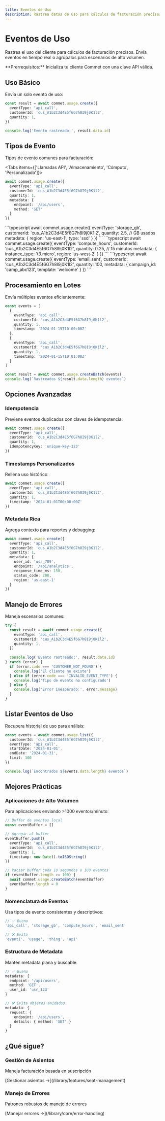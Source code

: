 ```yaml
---
title: Eventos de Uso
description: Rastrea datos de uso para cálculos de facturación precisos
---
```



# Eventos de Uso

Rastrea el uso del cliente para cálculos de facturación precisos. Envía eventos en tiempo real o agrúpalos para escenarios de alto volumen.

<Callout type="info">
**Prerrequisitos:** Inicializa tu cliente Commet con una clave API válida.
</Callout>

## Uso Básico

Envía un solo evento de uso:

```typescript
const result = await commet.usage.create({
  eventType: 'api_call',
  customerId: 'cus_A1b2C3d4E5f6G7h8I9j0K1l2',
  quantity: 1,
})

console.log('Evento rastreado:', result.data.id)
```

## Tipos de Evento

Tipos de evento comunes para facturación:

<Tabs items={['Llamadas API', 'Almacenamiento', 'Cómputo', 'Personalizado']}>
<Tab value="Llamadas API">
```typescript
await commet.usage.create({
  eventType: 'api_call',
  customerId: 'cus_A1b2C3d4E5f6G7h8I9j0K1l2',
  quantity: 1,
  metadata: {
    endpoint: '/api/users',
    method: 'GET'
  }
})
```
</Tab>
<Tab value="Almacenamiento">
```typescript
await commet.usage.create({
  eventType: 'storage_gb',
  customerId: 'cus_A1b2C3d4E5f6G7h8I9j0K1l2',
  quantity: 2.5, // GB usados
  metadata: {
    region: 'us-east-1',
    type: 'ssd'
  }
})
```
</Tab>
<Tab value="Cómputo">
```typescript
await commet.usage.create({
  eventType: 'compute_hours',
  customerId: 'cus_A1b2C3d4E5f6G7h8I9j0K1l2',
  quantity: 0.25, // 15 minutos
  metadata: {
    instance_type: 't3.micro',
    region: 'us-west-2'
  }
})
```
</Tab>
<Tab value="Personalizado">
```typescript
await commet.usage.create({
  eventType: 'email_sent',
  customerId: 'cus_A1b2C3d4E5f6G7h8I9j0K1l2',
  quantity: 100,
  metadata: {
    campaign_id: 'camp_abc123',
    template: 'welcome'
  }
})
```
</Tab>
</Tabs>

## Procesamiento en Lotes

Envía múltiples eventos eficientemente:

```typescript
const events = [
  {
    eventType: 'api_call',
    customerId: 'cus_A1b2C3d4E5f6G7h8I9j0K1l2',
    quantity: 1,
    timestamp: '2024-01-15T10:00:00Z'
  },
  {
    eventType: 'api_call', 
    customerId: 'cus_A1b2C3d4E5f6G7h8I9j0K1l2',
    quantity: 1,
    timestamp: '2024-01-15T10:01:00Z'
  }
]

const result = await commet.usage.createBatch(events)
console.log(`Rastreados ${result.data.length} eventos`)
```

## Opciones Avanzadas

### Idempotencia

Previene eventos duplicados con claves de idempotencia:

```typescript
await commet.usage.create({
  eventType: 'api_call',
  customerId: 'cus_A1b2C3d4E5f6G7h8I9j0K1l2',
  quantity: 1,
  idempotencyKey: 'unique-key-123'
})
```

### Timestamps Personalizados

Rellena uso histórico:

```typescript
await commet.usage.create({
  eventType: 'api_call',
  customerId: 'cus_A1b2C3d4E5f6G7h8I9j0K1l2',
  quantity: 1,
  timestamp: '2024-01-01T00:00:00Z'
})
```

### Metadata Rica

Agrega contexto para reportes y debugging:

```typescript
await commet.usage.create({
  eventType: 'api_call',
  customerId: 'cus_A1b2C3d4E5f6G7h8I9j0K1l2',
  quantity: 1,
  metadata: {
    user_id: 'usr_789',
    endpoint: '/api/analytics',
    response_time_ms: 150,
    status_code: 200,
    region: 'us-east-1'
  }
})
```

## Manejo de Errores

Maneja escenarios comunes:

```typescript
try {
  const result = await commet.usage.create({
    eventType: 'api_call',
    customerId: 'cus_A1b2C3d4E5f6G7h8I9j0K1l2',
    quantity: 1,
  })
  
  console.log('Evento rastreado:', result.data.id)
} catch (error) {
  if (error.code === 'CUSTOMER_NOT_FOUND') {
    console.log('El cliente no existe')
  } else if (error.code === 'INVALID_EVENT_TYPE') {
    console.log('Tipo de evento no configurado')
  } else {
    console.log('Error inesperado:', error.message)
  }
}
```

## Listar Eventos de Uso

Recupera historial de uso para análisis:

```typescript
const events = await commet.usage.list({
  customerId: 'cus_A1b2C3d4E5f6G7h8I9j0K1l2',
  eventType: 'api_call',
  startDate: '2024-01-01',
  endDate: '2024-01-31',
  limit: 100
})

console.log(`Encontrados ${events.data.length} eventos`)
```

## Mejores Prácticas

### Aplicaciones de Alto Volumen

Para aplicaciones enviando >1000 eventos/minuto:

```typescript
// Buffer de eventos local
const eventBuffer = []

// Agregar al buffer
eventBuffer.push({
  eventType: 'api_call',
  customerId: 'cus_A1b2C3d4E5f6G7h8I9j0K1l2',
  quantity: 1,
  timestamp: new Date().toISOString()
})

// Vaciar buffer cada 10 segundos o 100 eventos
if (eventBuffer.length >= 100) {
  await commet.usage.createBatch(eventBuffer)
  eventBuffer.length = 0
}
```

### Nomenclatura de Eventos

Usa tipos de evento consistentes y descriptivos:

```typescript
// ✅ Bueno
'api_call', 'storage_gb', 'compute_hours', 'email_sent'

// ❌ Evita  
'event1', 'usage', 'thing', 'api'
```

### Estructura de Metadata

Mantén metadata plana y buscable:

```typescript
// ✅ Bueno
metadata: {
  endpoint: '/api/users',
  method: 'GET',
  user_id: 'usr_123'
}

// ❌ Evita objetos anidados
metadata: {
  request: {
    endpoint: '/api/users',
    details: { method: 'GET' }
  }
}
```

## ¿Qué sigue?

<div className="grid grid-cols-1 md:grid-cols-2 gap-4">
  <div className="border rounded-lg p-4">
    <h3 className="font-semibold mt-0">Gestión de Asientos</h3>
    <p className="text-sm text-muted-foreground">Maneja facturación basada en suscripción</p>
    <p className="text-sm">[Gestionar asientos →](/library/features/seat-management)</p>
  </div>
  
  <div className="border rounded-lg p-4">
    <h3 className="font-semibold mt-0">Manejo de Errores</h3>
    <p className="text-sm text-muted-foreground">Patrones robustos de manejo de errores</p>
    <p className="text-sm">[Manejar errores →](/library/core/error-handling)</p>
  </div>
</div>
